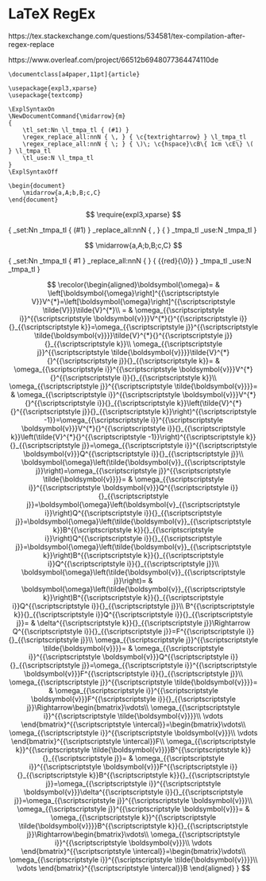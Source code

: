 # LaTeX RegEx

https://tex.stackexchange.com/questions/534581/tex-compilation-after-regex-replace

https://www.overleaf.com/project/66512b6948077364474110de

```
\documentclass[a4paper,11pt]{article}

\usepackage{expl3,xparse}
\usepackage{textcomp}

\ExplSyntaxOn
\NewDocumentCommand{\midarrow}{m}
{
    \tl_set:Nn \l_tmpa_tl { (#1) }
    \regex_replace_all:nnN { \, } { \c{textrightarrow} } \l_tmpa_tl
    \regex_replace_all:nnN { \; } { \)\; \c{hspace}\cB\{ 1cm \cE\} \( } \l_tmpa_tl
    \tl_use:N \l_tmpa_tl
}
\ExplSyntaxOff

\begin{document}
    \midarrow{a,A;b,B;c,C}
\end{document}
```
::: {show-in="html"}
$$
\require{expl3,xparse}
$$

\ExplSyntaxOff
\NewDocumentCommand{\midarrow}{m}
{
  \tl_set:Nn \l_tmpa_tl { (#1) }
  \regex_replace_all:nnN { \, } { \c{rightarrow} } \l_tmpa_tl
  \tl_use:N \l_tmpa_tl
}
\ExplSyntaxOff

$$
\midarrow{a,A;b,B;c,C}
$$

\ExplSyntaxOn
\RenewDocumentCommand{\recolor}{m}
{
    \tl_set:Nn \l_tmpa_tl { #1 }
    \regex_replace_all:nnN { \c{omega} } { {\c{color}{red}{\0}} } \l_tmpa_tl
    \tl_use:N \l_tmpa_tl
}
\ExplSyntaxOff

$$
\recolor{\begin{aligned}\boldsymbol{\omega}= & \left[\boldsymbol{\omega}\right]^{{\scriptscriptstyle V}}V^{*}=\left[\boldsymbol{\omega}\right]^{{\scriptscriptstyle \tilde{V}}}\tilde{V}^{*}\\
= & \omega_{{\scriptscriptstyle i}}^{{\scriptscriptstyle \boldsymbol{v}}}V^{*}{}^{{\scriptscriptstyle i}}{}_{{\scriptscriptstyle k}}=\omega_{{\scriptscriptstyle j}}^{{\scriptscriptstyle \tilde{\boldsymbol{v}}}}\tilde{V}^{*}{}^{{\scriptscriptstyle j}}{}_{{\scriptscriptstyle k}}\\
\omega_{{\scriptscriptstyle j}}^{{\scriptscriptstyle \tilde{\boldsymbol{v}}}}\tilde{V}^{*}{}^{{\scriptscriptstyle j}}{}_{{\scriptscriptstyle k}}= & \omega_{{\scriptscriptstyle i}}^{{\scriptscriptstyle \boldsymbol{v}}}V^{*}{}^{{\scriptscriptstyle i}}{}_{{\scriptscriptstyle k}}\\
\omega_{{\scriptscriptstyle j}}^{{\scriptscriptstyle \tilde{\boldsymbol{v}}}}= & \omega_{{\scriptscriptstyle i}}^{{\scriptscriptstyle \boldsymbol{v}}}V^{*}{}^{{\scriptscriptstyle i}}{}_{{\scriptscriptstyle k}}\left(\tilde{V}^{*}{}^{{\scriptscriptstyle j}}{}_{{\scriptscriptstyle k}}\right)^{{\scriptscriptstyle -1}}=\omega_{{\scriptscriptstyle i}}^{{\scriptscriptstyle \boldsymbol{v}}}V^{*}{}^{{\scriptscriptstyle i}}{}_{{\scriptscriptstyle k}}\left(\tilde{V}^{*}{}^{{\scriptscriptstyle -1}}\right)^{{\scriptscriptstyle k}}{}_{{\scriptscriptstyle j}}=\omega_{{\scriptscriptstyle i}}^{{\scriptscriptstyle \boldsymbol{v}}}Q^{{\scriptscriptstyle i}}{}_{{\scriptscriptstyle j}}\\
\boldsymbol{\omega}\left(\tilde{\boldsymbol{v}}_{{\scriptscriptstyle j}}\right)=\omega_{{\scriptscriptstyle j}}^{{\scriptscriptstyle \tilde{\boldsymbol{v}}}}= & \omega_{{\scriptscriptstyle i}}^{{\scriptscriptstyle \boldsymbol{v}}}Q^{{\scriptscriptstyle i}}{}_{{\scriptscriptstyle j}}=\boldsymbol{\omega}\left(\boldsymbol{v}_{{\scriptscriptstyle i}}\right)Q^{{\scriptscriptstyle i}}{}_{{\scriptscriptstyle j}}=\boldsymbol{\omega}\left(\tilde{\boldsymbol{v}}_{{\scriptscriptstyle k}}B^{{\scriptscriptstyle k}}{}_{{\scriptscriptstyle i}}\right)Q^{{\scriptscriptstyle i}}{}_{{\scriptscriptstyle j}}=\boldsymbol{\omega}\left(\tilde{\boldsymbol{v}}_{{\scriptscriptstyle k}}\right)B^{{\scriptscriptstyle k}}{}_{{\scriptscriptstyle i}}Q^{{\scriptscriptstyle i}}{}_{{\scriptscriptstyle j}}\\
\boldsymbol{\omega}\left(\tilde{\boldsymbol{v}}_{{\scriptscriptstyle j}}\right)= & \boldsymbol{\omega}\left(\tilde{\boldsymbol{v}}_{{\scriptscriptstyle k}}\right)B^{{\scriptscriptstyle k}}{}_{{\scriptscriptstyle i}}Q^{{\scriptscriptstyle i}}{}_{{\scriptscriptstyle j}}\\
B^{{\scriptscriptstyle k}}{}_{{\scriptscriptstyle i}}Q^{{\scriptscriptstyle i}}{}_{{\scriptscriptstyle j}}= & \delta^{{\scriptscriptstyle k}}{}_{{\scriptscriptstyle j}}\Rightarrow Q^{{\scriptscriptstyle i}}{}_{{\scriptscriptstyle j}}=F^{{\scriptscriptstyle i}}{}_{{\scriptscriptstyle j}}\\
\omega_{{\scriptscriptstyle j}}^{{\scriptscriptstyle \tilde{\boldsymbol{v}}}}= & \omega_{{\scriptscriptstyle i}}^{{\scriptscriptstyle \boldsymbol{v}}}Q^{{\scriptscriptstyle i}}{}_{{\scriptscriptstyle j}}=\omega_{{\scriptscriptstyle i}}^{{\scriptscriptstyle \boldsymbol{v}}}F^{{\scriptscriptstyle i}}{}_{{\scriptscriptstyle j}}\\
\omega_{{\scriptscriptstyle j}}^{{\scriptscriptstyle \tilde{\boldsymbol{v}}}}= & \omega_{{\scriptscriptstyle i}}^{{\scriptscriptstyle \boldsymbol{v}}}F^{{\scriptscriptstyle i}}{}_{{\scriptscriptstyle j}}\Rightarrow\begin{bmatrix}\vdots\\
\omega_{{\scriptscriptstyle i}}^{{\scriptscriptstyle \tilde{\boldsymbol{v}}}}\\
\vdots
\end{bmatrix}^{{\scriptscriptstyle \intercal}}=\begin{bmatrix}\vdots\\
\omega_{{\scriptscriptstyle i}}^{{\scriptscriptstyle \boldsymbol{v}}}\\
\vdots
\end{bmatrix}^{{\scriptscriptstyle \intercal}}F\\
\omega_{{\scriptscriptstyle k}}^{{\scriptscriptstyle \tilde{\boldsymbol{v}}}}B^{{\scriptscriptstyle k}}{}_{{\scriptscriptstyle j}}= & \omega_{{\scriptscriptstyle i}}^{{\scriptscriptstyle \boldsymbol{v}}}F^{{\scriptscriptstyle i}}{}_{{\scriptscriptstyle k}}B^{{\scriptscriptstyle k}}{}_{{\scriptscriptstyle j}}=\omega_{{\scriptscriptstyle i}}^{{\scriptscriptstyle \boldsymbol{v}}}\delta^{{\scriptscriptstyle i}}{}_{{\scriptscriptstyle j}}=\omega_{{\scriptscriptstyle j}}^{{\scriptscriptstyle \boldsymbol{v}}}\\
\omega_{{\scriptscriptstyle j}}^{{\scriptscriptstyle \boldsymbol{v}}}= & \omega_{{\scriptscriptstyle k}}^{{\scriptscriptstyle \tilde{\boldsymbol{v}}}}B^{{\scriptscriptstyle k}}{}_{{\scriptscriptstyle j}}\Rightarrow\begin{bmatrix}\vdots\\
\omega_{{\scriptscriptstyle i}}^{{\scriptscriptstyle \boldsymbol{v}}}\\
\vdots
\end{bmatrix}^{{\scriptscriptstyle \intercal}}=\begin{bmatrix}\vdots\\
\omega_{{\scriptscriptstyle i}}^{{\scriptscriptstyle \tilde{\boldsymbol{v}}}}\\
\vdots
\end{bmatrix}^{{\scriptscriptstyle \intercal}}B
\end{aligned}
}
$$
:::